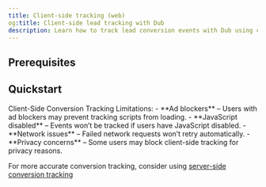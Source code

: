 ```yaml
---
title: Client-side tracking (web)
og:title: Client-side lead tracking with Dub
description: Learn how to track lead conversion events with Dub using client-side tracking
---
```



<LeadsIntro />

## Prerequisites

<EnableConversionTracking />

<ClientSideTrackingInstall />

## Quickstart

<ClientSideLeadTracking />

<Warning>
Client-Side Conversion Tracking Limitations:
- **Ad blockers** – Users with ad blockers may prevent tracking scripts from loading.
- **JavaScript disabled** – Events won’t be tracked if users have JavaScript disabled.
- **Network issues** – Failed network requests won’t retry automatically.
- **Privacy concerns** – Some users may block client-side tracking for privacy reasons.

For more accurate conversion tracking, consider using [server-side conversion tracking](/docs/conversions/leads/introduction)

</Warning>

<LeadsOutro />

